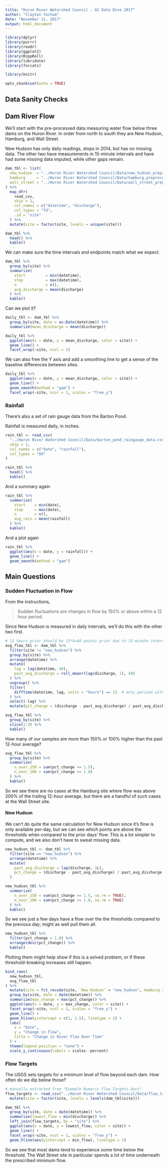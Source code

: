 ```yaml
---
title: "Huron River Watershed Council - A2 Data Dive 2017"
author: "Clayton Yochum"
date: "November 11, 2017"
output: html_document
---
```


```r
library(dplyr)
library(purrr)
library(readr)
library(ggplot2)
library(RcppRoll)
library(lubridate)
library(forcats)

library(knitr)

opts_chunk$set(echo = TRUE)
```

## Data Sanity Checks

## Dam River Flow

We'll start with the pre-processed data measuring water flow below three dams on the Huron River. In order from north to south they are New Hudson, Hamburg, and Wall Street.

New Hudson has only daily readings, stops in 2014, but has no missing data. The other two have measurements in 15-minute intervals and have had some missing data imputed, while other gaps remain.

```r

dam_tbl <- list(
  new_hudson  = "../Huron River Watershed Council/Data/new_hudson_preprocessed.csv",
  hamburg     = "../Huron River Watershed Council/Data/hamburg_preprocessed.csv",
  wall_street = "../Huron River Watershed Council/Data/wall_street_preprocessed.csv"
) %>%
  map_dfr(
    read_csv,
    skip = 1,
    col_names = c("datetime", "discharge"),
    col_types = "Td",
    .id = "site"
  ) %>%
  mutate(site = factor(site, levels = unique(site)))

dam_tbl %>%
  head() %>%
  kable()
```

We can make sure the time intervals and endpoints match what we expect.

```r

dam_tbl %>%
  group_by(site) %>%
  summarize(
    start         = min(datetime),
    stop          = max(datetime),
    n             = n(),
    avg_discharge = mean(discharge)
  ) %>%
  kable()
```

Can we plot it?

```r

daily_tbl <- dam_tbl %>%
  group_by(site, date = as.Date(datetime)) %>%
  summarize(mean_discharge = mean(discharge))

daily_tbl %>% 
  ggplot(aes(x = date, y = mean_discharge, color = site)) +
  geom_line() +
  facet_wrap(~site, ncol = 1)
```

We can also free the Y axis and add a smoothing line to get a sense of the baseline differences between sites.

```r

daily_tbl %>%
  ggplot(aes(x = date, y = mean_discharge, color = site)) +
  geom_line() +
  geom_smooth(method = "gam") +
  facet_wrap(~site, ncol = 1, scales = "free_y")
```

### Rainfall

There's also a set of rain gauge data from the Barton Pond.

Rainfall is measured daily, in inches.

```r

rain_tbl <- read_csv(
  "../Huron River Watershed Council/Data/barton_pond_raingauge_data.csv",
  skip = 1,
  col_names = c("date", "rainfall"),
  col_types = "Dd"
)

rain_tbl %>%
  head() %>%
  kable()
```

And a summary again

```r

rain_tbl %>%
  summarize(
    start    = min(date),
    stop     = max(date),
    n        = n(),
    avg_rain = mean(rainfall)
  ) %>%
  kable()
```

And a plot again

```r

rain_tbl %>%
  ggplot(aes(x = date, y = rainfall)) +
  geom_line() +
  geom_smooth(method = "gam")
```


## Main Questions

### Sudden Fluctuation in Flow

From the instructions, 

> Sudden fluctuations are changes in flow by 150% or above within a 12 hour period.

Since New Hudson is measured in daily intervals, we'll do this with the other two first.

```r

# 12 hours prior should be 12*4=48 points prior due to 15-minute interval
avg_flow_tbl <- dam_tbl %>%
  filter(site != "new_hudson") %>%
  group_by(site) %>% 
  arrange(datetime) %>%
  mutate(
    lag = lag(datetime, 48),
    past_avg_discharge = roll_meanr(lag(discharge, 1), 48)
  ) %>%
  ungroup() %>%
  filter(
    difftime(datetime, lag, units = "hours") == 12  # only periods with full data
  ) %>%
  select(-lag) %>%
  mutate(pct_change = (discharge - past_avg_discharge) / past_avg_discharge)

avg_flow_tbl %>%
  group_by(site) %>%
  slice(1:3) %>%
  kable()
```

How many of our samples are more than 150% or 100% higher than the past 12-hour average?

```r

avg_flow_tbl %>%
  group_by(site) %>%
  summarize(
    n_over_150 = sum(pct_change >= 1.5),
    n_over_100 = sum(pct_change >= 1.0)
  ) %>%
  kable()
```

So we see there are no cases at the Hamburg site where flow was above 200% of the trailing 12-hour average, but there are a handful of such cases at the Wall Street site.

#### New Hudson

We can't do quite the same calculation for New Hudson since it's flow is only available per-day, but we can see which points are above the thresholds when compared to the prior days' flow. This is a lot simpler to compute, and we also don't have to sweat missing data.

```r

new_hudson_tbl <- dam_tbl %>%
  filter(site == "new_hudson") %>%
  arrange(datetime) %>%
  mutate(
    past_avg_discharge = lag(discharge, 1L),
    pct_change = (discharge - past_avg_discharge) / past_avg_discharge
  )

new_hudson_tbl %>%
  summarize(
    n_over_150 = sum(pct_change >= 1.5, na.rm = TRUE),
    n_over_100 = sum(pct_change >= 1.0, na.rm = TRUE)
  ) %>%
  kable()
```

So we see just a few days have a flow over the the thresholds compared to the previous day; might as well pull them all.

```r

new_hudson_tbl %>%
  filter(pct_change > 1.0) %>%
  arrange(desc(pct_change)) %>%
  kable()
```

Plotting them might help show if this is a solved problem, or if these threshold-breaking increases still happen.

```r

bind_rows(
  new_hudson_tbl,
  avg_flow_tbl
) %>%
  mutate(site = fct_recode(site, `New Hudson` = "new_hudson", Hamburg = "hamburg", `Wall Street` = "wall_street")) %>%
  group_by(site, date = date(datetime)) %>%
  summarize(max_change = max(pct_change)) %>%
  ggplot(aes(x = date, y = max_change, color = site)) +
  facet_wrap(~site, ncol = 1, scales = "free_y") +
  geom_line() +
  geom_hline(yintercept = c(1, 1.5), linetype = 2) +
  labs(
    x = "Date",
    y = "Change in Flow",
    title = "Change in River Flow Over Time"
  ) +
  theme(legend.position = "none") +
  scale_y_continuous(labels = scales::percent)
```


### Flow Targets

The USGS sets targets for a minimum level of flow beyond each dam. How often do we dip below those?

```r

# manually extracted from "Example Numeric Flow Targets.docx"
flow_targets <- read_csv("../Huron River Watershed Council/Data/flow_targets.csv", col_types = "ciiii") %>%
  mutate(site = factor(site, levels = levels(dam_tbl$site)))

dam_tbl %>%
  group_by(site, date = date(datetime)) %>%
  summarize(lowest_flow = min(discharge)) %>%
  left_join(flow_targets, by = "site") %>%
  ggplot(aes(x = date, y = lowest_flow, color = site)) +
  geom_line() +
  facet_wrap(~site, ncol = 1, scales = "free_y") +
  geom_hline(aes(yintercept = min_flow), linetype = 2)
```

So we see that most dams tend to experience some time below the threshold. The Wall Street site in particular spends a lot of time underneath the prescribed minimum flow.


